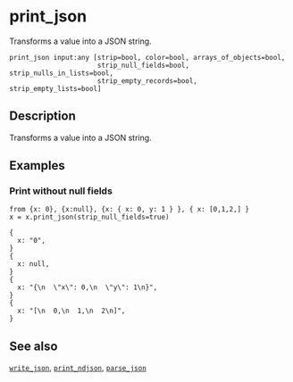 
# print_json

Transforms a value into a JSON string.

```tql
print_json input:any [strip=bool, color=bool, arrays_of_objects=bool,
                      strip_null_fields=bool, strip_nulls_in_lists=bool,
                      strip_empty_records=bool, strip_empty_lists=bool]
```

## Description

Transforms a value into a JSON string.

<Docs test="print_json" />

## Examples

### Print without null fields

```tql
from {x: 0}, {x:null}, {x: { x: 0, y: 1 } }, { x: [0,1,2,] }
x = x.print_json(strip_null_fields=true)
```
```tql
{
  x: "0",
}
{
  x: null,
}
{
  x: "{\n  \"x\": 0,\n  \"y\": 1\n}",
}
{
  x: "[\n  0,\n  1,\n  2\n]",
}
```

## See also

[`write_json`](../operators/write_json.md), [`print_ndjson`](./print_ndjson.mdx),  [`parse_json`](parse_json.mdx)
